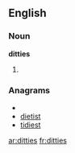 ==English==

===Noun===
'''ditties'''

# {{plural of|[[ditty]]}}

===Anagrams===
* {{alphagram|deiistt}}
* [[dietist#English|dietist]]
* [[tidiest#English|tidiest]]


[[ar:ditties]]
[[fr:ditties]]